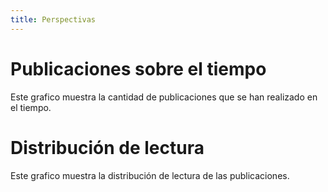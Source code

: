 ```yaml
---
title: Perspectivas
---
```


# Publicaciones sobre el tiempo

Este grafico muestra la cantidad de publicaciones que se han realizado en el tiempo.

<PostsOverTimeChart />

# Distribución de lectura

Este grafico muestra la distribución de lectura de las publicaciones.

<ReadingTimeDistributionChart />
